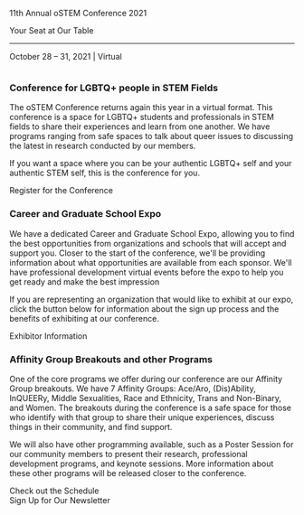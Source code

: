 

<SiteLayout>

<div className="border-b-4 border-mulberry border-solid pb-4 text-center">
    <p className="text-5xl font-display font-black text-mulberry">11th Annual oSTEM Conference 2021</p>
    <p className="flex justify-center text-2xl font-display italic">Your Seat at Our Table</p>
    <hr/>
    <p className="flex justify-center text-3xl font-display">
    October 28 &ndash; 31, 2021 | Virtual
    </p>
</div>
<div class="grid md:grid-cols-5 gap-y-2 mt-9">
        <div className="rounded-l md:col-span-2 tint tint-dark"><img className="rounded-l object-cover w-full h-full" src="/images/oSTEM.2019.0049_Update_BannerSize.jpg" alt=""/></div>
        <div class="rounded-r md:col-span-3 p-4 bg-tint-spruce-light">
            <h3>Conference for LGBTQ+ people in STEM Fields</h3>
            <p>
                The oSTEM Conference returns again this year in a virtual format.
                This conference is a space for LGBTQ+ students and professionals in STEM fields to share their experiences and learn from one another.
                We have programs ranging from safe spaces to talk about queer issues to discussing the latest in research conducted by our members.
            </p>
            <p>
                If you want a space where you can be your authentic LGBTQ+ self and your authentic STEM self, this is the conference for you.
            </p>
            <div class="text-center my-4">
                <CTAButton onClick="https://events.bizzabo.com/343425">Register for the Conference</CTAButton>
            </div>
        </div>
    <div class="rounded-l md:col-span-3 bg-tint-apricot p-4">
        <h3>Career and Graduate School Expo</h3>
        <p>
            We have a dedicated Career and Graduate School Expo, allowing you to find the best opportunities from organizations and schools that will accept and support you.
            Closer to the start of the conference, we'll be providing information about what opportunities are available from each sponsor.
            We'll have professional development virtual events before the expo to help you get ready and make the best impression
        </p>
        <p>
            If you are representing an organization that would like to exhibit at our expo, click the button below for information about the sign up process and the benefits of exhibiting at our conference.
        </p>
        <div class="text-center my-4">
            <CTAButton onClick="https://www.ostem.org/page/sponsorship-opportunities">Exhibitor Information</CTAButton>
        </div>
    </div>
    <div class="rounded-r md:col-span-2 tint tint-light"><img class="object-cover w-full h-full rounded-r" src="/images/oSTEM.2019.0111.jpg" alt=""/></div>
    <div class="rounded-l md:col-span-2 tint tint-dark"><img class="object-cover w-full h-full rounded-l" src="/images/oSTEM.2019.0077.jpg" alt=""/></div>
    <div class="rounded-r md:col-span-3 bg-tint-spruce-light p-4">
        <h3>Affinity Group Breakouts and other Programs</h3>
        <p>
            One of the core programs we offer during our conference are our Affinity Group breakouts.
            We have 7 Affinity Groups: Ace/Aro, (Dis)Ability, InQUEERy, Middle Sexualities, Race and Ethnicity, Trans and Non-Binary, and Women.
            The breakouts during the conference is a safe space for those who identify with that group to share their unique experiences, discuss things in their community, and find support.
        </p>
        <p>
            We will also have other programming available, such as a Poster Session for our community members to present their research, professional development programs, and keynote sessions.
            More information about these other programs will be released closer to the conference.
        </p>
        <div class="text-center my-4">
            <CTAButton onClick="/2021/schedule">Check out the Schedule</CTAButton>
        </div>
    </div>
</div>

<div className="text-2xl flex justify-center p-8">
  <CTAButton onClick="https://www.ostem.org/page/newsletter">Sign Up for Our Newsletter</CTAButton>
</div>

<div class="bg-gradient-to-r from-spruce to-apricot via-mulberry">
    <ConferenceCountdown />
</div>

</SiteLayout>
